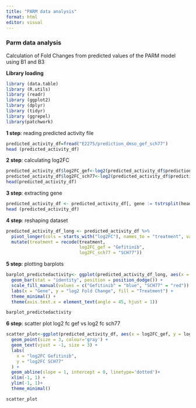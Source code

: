 ```yaml
---
title: "PARM data analysis"
format: html
editor: visual
---
```


### Parm data analysis

Calculation of Fold Changes from predicted values of the PARM model using B1 and B3

**Library loading**

```r
library (data.table)
library (R.utils)
library (readr)
library (ggplot2)
library (dplyr)
library (tidyr)
library (ggrepel)
library(patchwork)
```

**1 step**: reading predicted activity file

```r
predicted_activity_df=fread("E2275/prediction_dmso_gef_sch77")
head (predicted_activity_df)
```

**2 step**: calculating log2FC

```r
predicted_activity_df$log2FC_gef<-log2(predicted_activity_df$prediction_PC9_gef_all/predicted_activity_df$prediction_PC9_dmso_all)
predicted_activity_df$log2FC_sch77<-log2(predicted_activity_df$prediction_PC9_sch77_all/predicted_activity_df$prediction_PC9_dmso_all)
head(predicted_activity_df)
```

**3 step**: extracting gene

```r
predicted_activity_df <- predicted_activity_df[, gene := tstrsplit(header, "_")[[1]]]
head (predicted_activity_df)
```

**4 step**: reshaping dataset

```r
predicted_activity_df_long <- predicted_activity_df %>%
  pivot_longer(cols = starts_with("log2FC"), names_to = "treatment", values_to = "log2FC") %>%
  mutate(treatment = recode(treatment,
                            log2FC_gef = "Gefitinib",
                            log2FC_sch77 = "SCH77"))
```

**5 step**: plotting barplots

```r
barplot_predictedactivity<- ggplot(predicted_activity_df_long, aes(x = gene, y = log2FC, fill = treatment)) +
  geom_bar(stat = "identity", position = position_dodge()) +
  scale_fill_manual(values = c("Gefitinib" = "blue", "SCH77" = "red")) +
  labs(x = "Gene", y = "log2 Fold Change", fill = "Treatment") +
  theme_minimal() +
  theme(axis.text.x = element_text(angle = 45, hjust = 1))

barplot_predictedactivity
```

**6 step**: scatter plot log2 fc gef vs log2 fc sch77

```r
scatter_plot<-ggplot(predicted_activity_df, aes(x = log2FC_gef, y = log2FC_sch77, label = gene)) +
  geom_point(size = 3, colour='gray') +
  geom_text(vjust = -1, size = 3) +
  labs(
    x = "log2FC Gefitinib",
    y = "log2FC SCH77"
  ) +
  geom_abline(slope = 1, intercept = 0, linetype='dotted')+
  xlim(-1, 1) +
  ylim(-1, 1)+
  theme_minimal()

scatter_plot
```
